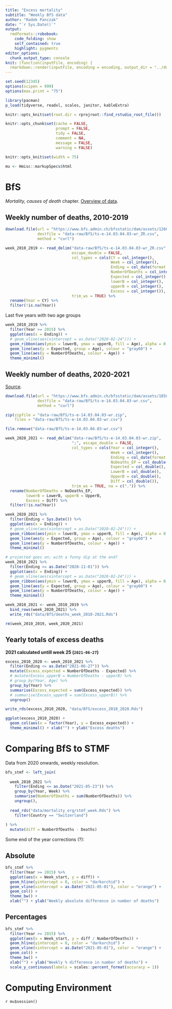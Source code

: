 ```yaml
---
title: "Excess mortality"
subtitle: "Weekly BfS data"
author: "Radek Panczak"
date: "`r Sys.Date()`"
output:
  rmdformats::robobook:
    code_folding: show
    self_contained: true
    highlight: pygments
editor_options: 
  chunk_output_type: console
knit: (function(inputFile, encoding) {
  rmarkdown::render(inputFile, encoding = encoding, output_dir = "../docs") })
---
```


<!-- ----------------------------------------------------- -->

```r
set.seed(12345)
options(scipen = 999)
options(max.print = "75")

library(pacman)
p_load(tidyverse, readxl, scales, janitor, kableExtra)
```

```r
knitr::opts_knit$set(root.dir = rprojroot::find_rstudio_root_file())

knitr::opts_chunk$set(cache = FALSE,
                      prompt = FALSE,
                      tidy = FALSE,
                      comment = NA,
                      message = FALSE,
                      warning = FALSE)

knitr::opts_knit$set(width = 75)

mu <- Hmisc::markupSpecs$html
```

<!-- ----------------------------------------------------- -->

# BfS 

*Mortality, causes of death* chapter. [Overview of data](https://www.bfs.admin.ch/bfs/en/home/statistics/health/state-health/mortality-causes-death.html).  

## Weekly number of deaths, 2010-2019

```r
download.file(url = "https://www.bfs.admin.ch/bfsstatic/dam/assets/12607335/master",
              destfile = "data-raw/BfS/ts-e-14.03.04.03-wr_ZR.csv",
              method = "curl")
```

```r
week_2010_2019 <- read_delim("data-raw/BfS/ts-e-14.03.04.03-wr_ZR.csv", ";",
                             escape_double = FALSE, 
                             col_types = cols(CY = col_integer(), 
                                              Week = col_integer(), 
                                              Ending = col_date(format = "%d.%m.%Y"), 
                                              NumberOfDeaths = col_integer(), 
                                              Expected = col_integer(), 
                                              lowerB = col_integer(), 
                                              upperB = col_integer(), 
                                              Excess = col_integer()), 
                             trim_ws = TRUE) %>% 
  rename(Year = CY) %>% 
  filter(!is.na(Year))
```

Last five years with two age groups

```r
week_2010_2019 %>% 
  filter(Year >= 2015) %>% 
  ggplot(aes(x = Ending)) +
  # geom_vline(aes(xintercept = as.Date("2020-02-24"))) +
  geom_ribbon(aes(ymin = lowerB, ymax = upperB, fill = Age), alpha = 0.1) +
  geom_line(aes(y = Expected, group = Age), colour = "gray60") + 
  geom_line(aes(y = NumberOfDeaths, colour = Age)) + 
  theme_minimal()
```

## Weekly number of deaths, 2020-2021

[Source](https://www.bfs.admin.ch/bfs/en/home/statistics/catalogues-databases/tables.assetdetail.18584585.html).  

```r
download.file(url = "https://www.bfs.admin.ch/bfsstatic/dam/assets/18584585/master",
              destfile = "data-raw/BfS/ts-e-14.03.04.03-wr.csv",
              method = "curl")

zip(zipfile = "data-raw/BfS/ts-e-14.03.04.03-wr.zip", 
    files = "data-raw/BfS/ts-e-14.03.04.03-wr.csv")

file.remove("data-raw/BfS/ts-e-14.03.04.03-wr.csv")


```

```r
week_2020_2021 <- read_delim("data-raw/BfS/ts-e-14.03.04.03-wr.zip", 
                             ";", escape_double = FALSE, 
                             col_types = cols(Year = col_integer(), 
                                              Week = col_integer(), 
                                              Ending = col_date(format = "%d.%m.%Y"), 
                                              NoDeaths_EP = col_double(), 
                                              Expected = col_double(), 
                                              LowerB = col_double(), 
                                              UpperB = col_double(), 
                                              Diff = col_double()), 
                             trim_ws = TRUE, na = c(".")) %>% 
  rename(NumberOfDeaths = NoDeaths_EP,
         lowerB = LowerB, upperB = UpperB,
         Excess = Diff) %>% 
  filter(!is.na(Year))
```

```r
week_2020_2021 %>% 
  filter(Ending < Sys.Date()) %>% 
  ggplot(aes(x = Ending)) +
  # geom_vline(aes(xintercept = as.Date("2020-02-24"))) +
  geom_ribbon(aes(ymin = lowerB, ymax = upperB, fill = Age), alpha = 0.1) +
  geom_line(aes(y = Expected, group = Age), colour = "gray60") + 
  geom_line(aes(y = NumberOfDeaths, colour = Age)) + 
  theme_minimal()
```

```r
# projected goes on; with a funny dip at the end?
week_2010_2021 %>% 
  filter(Ending >= as.Date("2020-11-01")) %>% 
  ggplot(aes(x = Ending)) +
  # geom_vline(aes(xintercept = as.Date("2020-02-24"))) +
  geom_ribbon(aes(ymin = lowerB, ymax = upperB, fill = Age), alpha = 0.1) +
  geom_line(aes(y = Expected, group = Age), colour = "gray60") + 
  geom_line(aes(y = NumberOfDeaths, colour = Age)) + 
  theme_minimal()
```

```r
week_2010_2021 <- week_2010_2019 %>% 
  bind_rows(week_2020_2021) %>% 
  write_rds("data/BfS/deaths_week_2010-2021.Rds")

rm(week_2010_2019, week_2020_2021)
```

## Yearly totals of excess deaths

**2021 calculated untill week 25 (`2021-06-27`)**  

```r
excess_2010_2020 <- week_2010_2021 %>% 
  filter(Ending <= as.Date("2021-06-27")) %>% 
  mutate(Excess_expected = NumberOfDeaths - Expected) %>% 
  # mutate(Excess_upperB = NumberOfDeaths - upperB) %>% 
  # group_by(Year, Age) %>% 
  group_by(Year) %>% 
  summarise(Excess_expected = sum(Excess_expected)) %>% 
  # summarise(Excess_upperB = sum(Excess_upperB)) %>% 
  ungroup()

write_rds(excess_2010_2020, "data/BfS/excess_2010_2020.Rds")
```

```r
ggplot(excess_2010_2020) + 
  geom_col(aes(x = factor(Year), y = Excess_expected)) + 
  theme_minimal() + xlab("") + ylab("Excess deaths")
```

<!-- ----------------------------------------------------- -->

# Comparing BfS to STMF {.tabset}

Data from 2020 onwards, weekly resolution.  

```r
bfs_stmf <- left_join(
  
  week_2010_2021 %>% 
    filter(Ending <= as.Date("2021-05-23")) %>% 
    group_by(Year, Week) %>%
    summarise(NumberOfDeaths = sum(NumberOfDeaths)) %>% 
    ungroup(),
  
  read_rds("data/mortality_org/stmf_week.Rds") %>% 
    filter(Country == "Switzerland")
  
) %>% 
  mutate(diff = NumberOfDeaths - Deaths)
```

Some end of the year corrections (?):

## Absolute 

```r
bfs_stmf %>% 
  filter(Year >= 2015) %>% 
  ggplot(aes(x = Week_start, y = diff)) + 
  geom_hline(yintercept = 0, color = "darkorchid") +
  geom_vline(xintercept = as.Date("2021-05-01"), color = "orange") +
  geom_col() + 
  theme_bw() +
  xlab("") + ylab("Weekly absolute difference in number of deaths")
```

## Percentages 

```r
bfs_stmf %>% 
  filter(Year >= 2015) %>% 
  ggplot(aes(x = Week_start, y = diff / NumberOfDeaths)) + 
  geom_hline(yintercept = 0, color = "darkorchid") +
  geom_vline(xintercept = as.Date("2021-05-01"), color = "orange") +
  geom_col() + 
  theme_bw() +
  xlab("") + ylab("Weekly % difference in number of deaths") +
  scale_y_continuous(labels = scales::percent_format(accuracy = 1))
```

<!-- ----------------------------------------------------- -->

# Computing Environment

`r mu$session()`